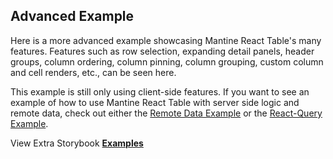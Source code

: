 


<Head>
  <title>Advanced Example - Mantine React Table Docs</title>
  <meta
    name="description"
    content="Advanced Mantine React Table Example with pagination, filtering, sorting, selection, detail panels, column ordering, pinning, custom toolbars, and more"
  />
  <meta property="og:title" content="Advanced Mantine React Table Example" />
  <meta
    property="og:description"
    content="Learn how to take advantage of advanced MRT features, suc as pagination, filtering, sorting, selection, detail panels, column ordering, pinning, custom toolbars, and more"
  />
</Head>

## Advanced Example

Here is a more advanced example showcasing Mantine React Table's many features. Features such as row selection, expanding detail panels, header groups, column ordering, column pinning, column grouping, custom column and cell renders, etc., can be seen here.

This example is still only using client-side features. If you want to see an example of how to use Mantine React Table with server side logic and remote data, check out either the [Remote&nbsp;Data&nbsp;Example](/docs/examples/remote) or the [React-Query Example](/docs/examples/react-query).

<Examples isPage />

View Extra Storybook **[Examples](https://www.mantine-react-table.dev/?path=/story/prop-playground--maximum-features)**
